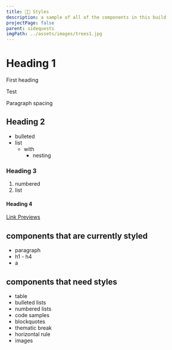 ```yaml
---
title: 💅🏾 Styles
description: a sample of all of the components in this build
projectPage: false
parent: sidequests
imgPath: ../assets/images/trees1.jpg
---
```


# Heading 1
First heading

Test

Paragraph spacing

## Heading 2
- bulleted
- list
  - with
    - nesting

### Heading 3
1. numbered
1. list

#### Heading 4
[Link Previews](https://microlink.io/docs/sdk/getting-started/considerations/)

## components that are currently styled
- paragraph
- h1 - h4
- a

## components that need styles
- table
- bulleted lists
- numbered lists
- code samples
- blockquotes
- thematic break
- horizontal rule
- images
